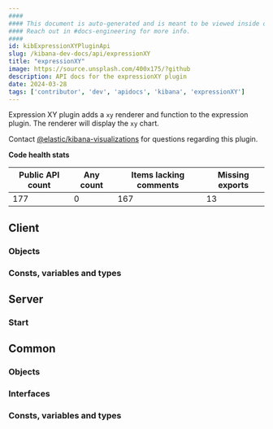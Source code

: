 ```yaml
---
####
#### This document is auto-generated and is meant to be viewed inside our experimental, new docs system.
#### Reach out in #docs-engineering for more info.
####
id: kibExpressionXYPluginApi
slug: /kibana-dev-docs/api/expressionXY
title: "expressionXY"
image: https://source.unsplash.com/400x175/?github
description: API docs for the expressionXY plugin
date: 2024-03-28
tags: ['contributor', 'dev', 'apidocs', 'kibana', 'expressionXY']
---
```


Expression XY plugin adds a `xy` renderer and function to the expression plugin. The renderer will display the `xy` chart.

Contact [@elastic/kibana-visualizations](https://github.com/orgs/elastic/teams/kibana-visualizations) for questions regarding this plugin.

**Code health stats**

| Public API count  | Any count | Items lacking comments | Missing exports |
|-------------------|-----------|------------------------|-----------------|
| 177 | 0 | 167 | 13 |

## Client

### Objects
<DocDefinitionList data={expressionXYObj.client.objects}/>

### Consts, variables and types
<DocDefinitionList data={expressionXYObj.client.misc}/>

## Server

### Start
<DocDefinitionList data={[expressionXYObj.server.start]}/>

## Common

### Objects
<DocDefinitionList data={expressionXYObj.common.objects}/>

### Interfaces
<DocDefinitionList data={expressionXYObj.common.interfaces}/>

### Consts, variables and types
<DocDefinitionList data={expressionXYObj.common.misc}/>

